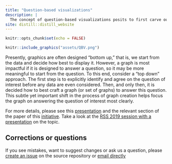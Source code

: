```yaml
---
title: "Question-based visualizations"
description: |
  The concept of question-based visualizations posits to first carve out the scientific question of interest clearly and explicitly, and then only to shift attention to the data at hand and any possible visualizations. 
site: distill::distill_website
---
```


```r
knitr::opts_chunk$set(echo = FALSE)
```

```r
knitr::include_graphics("assets/QBV.png")
```

Presently, graphics are often designed “bottom up,” that is, we start from the data and decide how best to display it. However, a graph is most impactful if it is designed to answer a question, so it may be more meaningful to start from the question. To this end, consider a “top down” approach. The first step is to explicitly identify and agree on the question of interest before any data are even considered. Then, and only then, it is decided how to best craft a graph (or set of graphs) to answer this question. This subtle yet important shift in the process of graph creation helps focus the graph on answering the question of interest most clearly.

For more details, please see this [presentation](assets/QBV-Wright-RSS2019.pdf) and the relevant section of the paper of this [initiative](initiative.html). Take a look at the [RSS 2019 session with a presentation](https://www.youtube.com/watch?v=fQOJEmzXqMg&list=PLi_-RNsPXDTKAZqdUHI7m6Bf8mJVM4LOz&index=23) on the topic. 

## Corrections or questions {.appendix}

If you see mistakes, want to suggest changes or ask us a question, please [create an issue](https://github.com/GraphicsPrinciples/GraphicsPrinciples.github.io/issues) on the source repository or [email directly](mailto:bailliem@gmail.com)
